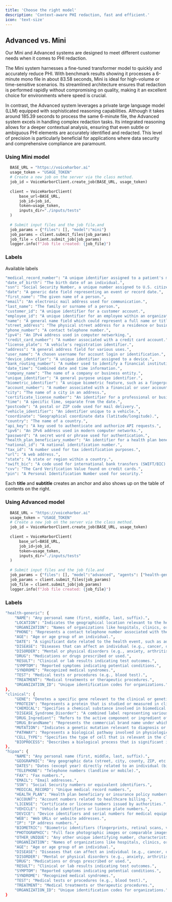 ```yaml
---
title: 'Choose the right model'
description: 'Context-aware PHI redaction, fast and efficient.'
icon: 'text-size'
---
```


## Advanced vs. Mini

Our Mini and Advanced systems are designed to meet different customer needs when it comes to PHI redaction.

The Mini system harnesses a fine-tuned transformer model to quickly and accurately reduce PHI. With benchmark results showing it processes a 6-minute mono file in about 83.58 seconds, Mini is ideal for high-volume or time-sensitive scenarios. Its streamlined architecture ensures that redaction is performed rapidly without compromising on quality, making it an excellent choice for environments where speed is crucial.

In contrast, the Advanced system leverages a private large language model (LLM) equipped with sophisticated reasoning capabilities. Although it takes around 185.39 seconds to process the same 6-minute file, the Advanced system excels in handling complex redaction tasks. Its integrated reasoning allows for a deeper contextual analysis, ensuring that even subtle or ambiguous PHI elements are accurately identified and redacted. This level of precision is particularly beneficial for applications where data security and comprehensive compliance are paramount.

### Using Mini model

```python
  BASE_URL = "https://voiceharbor.ai"
  usage_token = "USAGE_TOKEN"
  # Create a new job on the server via the class method.
  job_id = VoiceHarborClient.create_job(BASE_URL, usage_token)
  
  client = VoiceHarborClient(
      base_url=BASE_URL,
      job_id=job_id,
      token=usage_token,
      inputs_dir="./inputs/tests"
  )
  
  # Submit input files and the job file.and 
  job_params = {"files": [], "model":"mini"} 
  job_params = client.submit_files(job_params)
  job_file = client.submit_job(job_params)
  logger.info(f"Job file created: {job_file}")
```

### Labels

Available labels

```bash
"medical_record_number": "A unique identifier assigned to a patient's medical records.",
"date_of_birth": "The birth date of an individual.",
"ssn": "Social Security Number, a unique number assigned to U.S. citizens and some residents.",
"date": "A generic date field representing an event or record date.",
"first_name": "The given name of a person.",
"email": "An electronic mail address used for communication.",
"last_name": "The family or surname of a person.",
"customer_id": "A unique identifier for a customer account.",
"employee_id": "A unique identifier for an employee within an organization.",
"name": "A general name field which could represent a full name or title.",
"street_address": "The physical street address for a residence or business.",
"phone_number": "A contact telephone number.",
"ipv4": "An IPv4 address used in computer networking.",
"credit_card_number": "A number associated with a credit card account.",
"license_plate": "A vehicle's registration identifier.",
"address": "A general address field for various uses.",
"user_name": "A chosen username for account login or identification.",
"device_identifier": "A unique identifier assigned to a device.",
"bank_routing_number": "A number used to identify a financial institution in transactions.",
"date_time": "Combined date and time information.",
"company_name": "The name of a company or business entity.",
"unique_identifier": "A general purpose unique identifier.",
"biometric_identifier": "A unique biometric feature, such as a fingerprint or facial recognition data.",
"account_number": "A number associated with a financial or user account.",
"city": "The name of a city in an address.",
"certificate_license_number": "An identifier for a professional or business license.",
"time": "A specific time, separate from the date.",
"postcode": "A postal or ZIP code used for mail delivery.",
"vehicle_identifier": "An identifier unique to a vehicle.",
"coordinate": "Geographical coordinate data (latitude/longitude).",
"country": "The name of a country.",
"api_key": "A key used to authenticate and authorize API requests.",
"ipv6": "An IPv6 address used in modern computer networks.",
"password": "A secret word or phrase used for authentication.",
"health_plan_beneficiary_number": "An identifier for a health plan beneficiary.",
"national_id": "A national identification number.",
"tax_id": "A number used for tax identification purposes.",
"url": "A web address.",
"state": "A state or region within a country.",
"swift_bic": "A code used for international bank transfers (SWIFT/BIC).",
"cvv": "The Card Verification Value found on credit cards.",
"pin": "A Personal Identification Number used for security."
```

<Tip>

Each **title** and **subtitle** creates an anchor and also shows up on the table of contents on the right.

</Tip>


### Using Advanced model

```python
  BASE_URL = "https://voiceharbor.ai"
  usage_token = "USAGE_TOKEN"
  # Create a new job on the server via the class method.
  job_id = VoiceHarborClient.create_job(BASE_URL, usage_token)
  
  client = VoiceHarborClient(
      base_url=BASE_URL,
      job_id=job_id,
      token=usage_token,
      inputs_dir="./inputs/tests"
  )
  
  # Submit input files and the job file.and 
  job_params = {"files": [], "model":"advanced", "agents": ["health-generic"]} 
  job_params = client.submit_files(job_params)
  job_file = client.submit_job(job_params)
  logger.info(f"Job file created: {job_file}")
```
### Labels

```bash
"health-generic": {
    "NAME": "Any personal name (first, middle, last, suffix).",
    "LOCATION": "Indicates the geographical location relevant to the health record, such as city or country.",
    "ORGANIZATION": "Names of organizations like hospitals, clinics, or labs.",
    "PHONE": "Represents a contact telephone number associated with the record.",
    "AGE": "Age or age group of an individual.",
    "DATE": "A significant date related to the health event, such as admission or diagnosis date.",
    "DISEASE": "Diseases that can affect an individual (e.g., cancer, diabetes).",
    "DISORDER": "Mental or physical disorders (e.g., anxiety, arthritis).",
    "DRUG": "Medications or drugs prescribed or used.",
    "RESULT": "Clinical or lab results indicating test outcomes.",
    "SYMPTOM": "Reported symptoms indicating potential conditions.",
    "SYNDROME": "Recognized medical syndromes.",
    "TEST": "Medical tests or procedures (e.g., blood test).",
    "TREATMENT": "Medical treatments or therapeutic procedures.",
    "ORGANIZATION_ID": "Unique identification codes for organizations."
},
"clinical": {
    "GENE": "Denotes a specific gene relevant to the clinical or genetic data.",
    "PROTEIN": "Represents a protein that is studied or measured in clinical settings.",
    "CHEMICAL": "Specifies a chemical substance involved in biomedical studies or treatments.",
    "DISEASE_Syndrome_Disorder": "A combined label representing various clinical conditions such as diseases, syndromes, or disorders.",
    "DRUG_Ingredient": "Refers to the active component or ingredient of a drug formulation.",
    "DRUG_BrandName": "Represents the commercial brand name under which the drug is marketed.",
    "MUTATION": "Indicates a genetic mutation relevant to diagnosis or research.",
    "PATHWAY": "Represents a biological pathway involved in physiological or pathological processes.",
    "CELL_TYPE": "Specifies the type of cell that is relevant in the clinical context.",
    "BIOPROCESS": "Describes a biological process that is significant in clinical research or treatment."
},
"hipaa": {
    "NAME": "Any personal name (first, middle, last, suffix).",
    "GEOGRAPHIC": "Any geographic data (street, city, county, ZIP, etc.).",
    "DATES": "Dates (except year) directly related to an individual (birth, admission, discharge, death).",
    "TELEPHONE": "Telephone numbers (landline or mobile).",
    "FAX": "Fax numbers.",
    "EMAIL": "Email addresses.",
    "SSN": "Social Security numbers or equivalent identifiers.",
    "MEDICAL_RECORD": "Unique medical record numbers.",
    "HEALTH_PLAN": "Health plan beneficiary or insurance policy numbers.",
    "ACCOUNT": "Account numbers related to healthcare billing.",
    "LICENSE": "Certificate or license numbers issued by authorities.",
    "VEHICLE": "Vehicle identifiers or license plate numbers.",
    "DEVICE": "Device identifiers and serial numbers for medical equipment.",
    "WEB": "Web URLs or website addresses.",
    "IP": "IP address numbers.",
    "BIOMETRIC": "Biometric identifiers (fingerprints, retinal scans, voice prints).",
    "PHOTOGRAPHIC": "Full face photographic images or comparable images.",
    "OTHER_UNIQUE": "Any other unique identifying number, characteristic, or code.",
    "ORGANIZATION": "Names of organizations like hospitals, clinics, or labs.",
    "AGE": "Age or age group of an individual.",
    "DISEASE": "Diseases that can affect an individual (e.g., cancer, diabetes).",
    "DISORDER": "Mental or physical disorders (e.g., anxiety, arthritis).",
    "DRUG": "Medications or drugs prescribed or used.",
    "RESULT": "Clinical or lab results indicating test outcomes.",
    "SYMPTOM": "Reported symptoms indicating potential conditions.",
    "SYNDROME": "Recognized medical syndromes.",
    "TEST": "Medical tests or procedures (e.g., blood test).",
    "TREATMENT": "Medical treatments or therapeutic procedures.",
    "ORGANIZATION_ID": "Unique identification codes for organizations."
}
```
